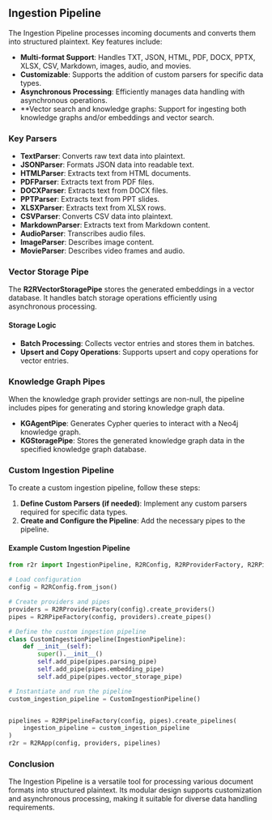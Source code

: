 ## Ingestion Pipeline

The Ingestion Pipeline processes incoming documents and converts them into structured plaintext. Key features include:

- **Multi-format Support**: Handles TXT, JSON, HTML, PDF, DOCX, PPTX, XLSX, CSV, Markdown, images, audio, and movies.
- **Customizable**: Supports the addition of custom parsers for specific data types.
- **Asynchronous Processing**: Efficiently manages data handling with asynchronous operations.
- **Vector search and knowledge graphs: Support for ingesting both knowledge graphs and/or embeddings and vector search.

### Key Parsers

- **TextParser**: Converts raw text data into plaintext.
- **JSONParser**: Formats JSON data into readable text.
- **HTMLParser**: Extracts text from HTML documents.
- **PDFParser**: Extracts text from PDF files.
- **DOCXParser**: Extracts text from DOCX files.
- **PPTParser**: Extracts text from PPT slides.
- **XLSXParser**: Extracts text from XLSX rows.
- **CSVParser**: Converts CSV data into plaintext.
- **MarkdownParser**: Extracts text from Markdown content.
- **AudioParser**: Transcribes audio files.
- **ImageParser**: Describes image content.
- **MovieParser**: Describes video frames and audio.

### Vector Storage Pipe

The **R2RVectorStoragePipe** stores the generated embeddings in a vector database. It handles batch storage operations efficiently using asynchronous processing.

#### Storage Logic

- **Batch Processing**: Collects vector entries and stores them in batches.
- **Upsert and Copy Operations**: Supports upsert and copy operations for vector entries.

### Knowledge Graph Pipes
When the knowledge graph provider settings are non-null, the pipeline includes pipes for generating and storing knowledge graph data.

- **KGAgentPipe**: Generates Cypher queries to interact with a Neo4j knowledge graph.
- **KGStoragePipe**: Stores the generated knowledge graph data in the specified knowledge graph database.


### Custom Ingestion Pipeline

To create a custom ingestion pipeline, follow these steps:

1. **Define Custom Parsers (if needed)**: Implement any custom parsers required for specific data types.
2. **Create and Configure the Pipeline**: Add the necessary pipes to the pipeline.

#### Example Custom Ingestion Pipeline

```python copy
from r2r import IngestionPipeline, R2RConfig, R2RProviderFactory, R2RPipeFactory, R2RPipelineFactory

# Load configuration
config = R2RConfig.from_json()

# Create providers and pipes
providers = R2RProviderFactory(config).create_providers()
pipes = R2RPipeFactory(config, providers).create_pipes()

# Define the custom ingestion pipeline
class CustomIngestionPipeline(IngestionPipeline):
    def __init__(self):
        super().__init__()
        self.add_pipe(pipes.parsing_pipe)
        self.add_pipe(pipes.embedding_pipe)
        self.add_pipe(pipes.vector_storage_pipe)

# Instantiate and run the pipeline
custom_ingestion_pipeline = CustomIngestionPipeline()


pipelines = R2RPipelineFactory(config, pipes).create_pipelines(
    ingestion_pipeline = custom_ingestion_pipeline
)
r2r = R2RApp(config, providers, pipelines)
```

### Conclusion

The Ingestion Pipeline is a versatile tool for processing various document formats into structured plaintext. Its modular design supports customization and asynchronous processing, making it suitable for diverse data handling requirements.
